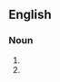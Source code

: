 ==English==

===Noun===
{{head|en|noun form}}

# {{plural of|drainpipe|lang=en}}
# {{synonym of|drainpipe trousers|lang=en}}